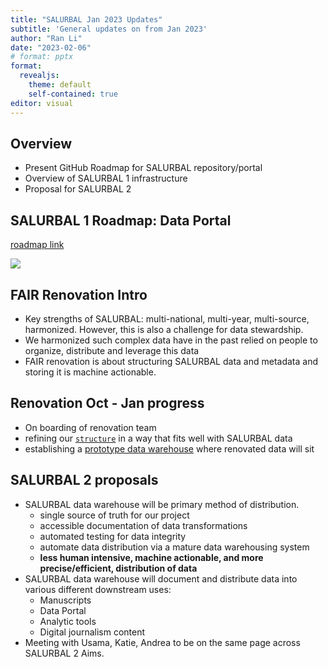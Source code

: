 ```yaml
---
title: "SALURBAL Jan 2023 Updates"
subtitle: 'General updates on from Jan 2023'
author: "Ran Li"
date: "2023-02-06"
# format: pptx
format:
  revealjs:
    theme: default
    self-contained: true
editor: visual
---
```


## Overview {.smaller}

-   Present GitHub Roadmap for SALURBAL repository/portal
-   Overview of SALURBAL 1 infrastructure
-   Proposal for SALURBAL 2

## SALURBAL 1 Roadmap: Data Portal

[roadmap link](https://github.com/orgs/Drexel-UHC/projects/1/views/27)

![](images/image-1764497900.png)

## FAIR Renovation Intro {.smaller}

- Key strengths of SALURBAL: multi-national, multi-year, multi-source, harmonized. However, this is also a challenge for data stewardship.
- We harmonized such complex data have in the past relied on people to organize, distribute and leverage this data
- FAIR renovation is about structuring SALURBAL data and metadata and storing it is machine actionable.

##  Renovation Oct - Jan progress {.smaller}


- On boarding of renovation team
- refining our [`structure`](https://drexel-uhc.github.io/salurbal-fair-renovations/pages/blog/data-models/) in a way that fits well with SALURBAL data
- establishing a [prototype data warehouse](https://drexel-uhc.github.io/salurbal-dbt/#!/overview) where renovated data will sit


## SALURBAL 2 proposals {.smaller}

- SALURBAL data warehouse will be primary method of distribution. 
    -   single source of truth for our project
    -   accessible documentation of data transformations
    -   automated testing for data integrity
    -   automate data distribution via a mature data warehousing system
    - **less human intensive, machine actionable, and more precise/efficient, distribution of data**
- SALURBAL data warehouse will document and distribute data into various different downstream uses:
  - Manuscripts
  - Data Portal
  - Analytic tools
  - Digital journalism content
- Meeting with Usama, Katie, Andrea to be on the same page across SALURBAL 2 Aims.
